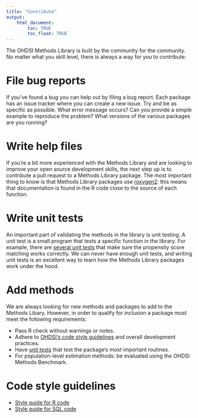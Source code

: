 ```yaml
---
title: "Contribute"
output: 
    html_document:
        toc: TRUE
        toc_float: TRUE
---
```


The OHDSI Methods Library is built by the community for the community. No matter what you skill level, there is always a way for you to contribute:

# File bug reports

If you've found a bug you can help out by filing a bug report. Each package has an issue tracker where you can create a new issue. Try and be as specific as possible. What error message occurs? Can you provide a simple example to reproduce the problem? What versions of the various packages are you running?

# Write help files

If you're a bit more experienced with the Methods Library and are looking to improve your open source development skills, the next step up is to contribute a pull request to a Methods Library package. The most important thing to know is that Methods Library packages use [roxygen2](https://github.com/klutometis/roxygen): this means that documentation is found in the R code close to the source of each function. 

# Write unit tests

An important part of validating the methods in the library is unit testing. A unit test is a small program that tests a specific function in the library. For example, there are [several unit tests](https://github.com/OHDSI/CohortMethod/blob/master/tests/testthat/test-psFunctions.R#L5) that make sure the propensity score matching works correctly. We can never have enough unit tests, and writing unit tests is an excellent way to learn how the Methods Library packages work under the hood.

# Add methods

We are always looking for new methods and packages to add to the Methods Libary. However, in order to qualify for inclusion a package must meet the following requirements:

- Pass R check without warnings or notes.
- Adhere to [OHDSI's code style guidelines](https://ohdsi.github.io/MethodsLibrary/contribute.html#code_style_guidelines) and overall development practices.
- Have [unit tests](http://www.ohdsi.org/web/wiki/doku.php?id=development:unit_testing_in_r) that test the package's most important routines.
- For population-level estimation methods: be evaluated using the OHDSI Methods Benchmark.

# Code style guidelines

- [Style guide for R code](http://www.ohdsi.org/web/wiki/doku.php?id=development:ohdsi_code_style_for_r)
- [Style guide for SQL code](http://www.ohdsi.org/web/wiki/doku.php?id=development:ohdsi_code_style_for_sql)
